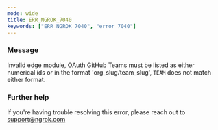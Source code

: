 ```yaml
---
mode: wide
title: ERR_NGROK_7040
keywords: ["ERR_NGROK_7040", "error 7040"]
---
```



### Message

Invalid edge module, OAuth GitHub Teams must be listed as either numerical ids or in the format 'org_slug/team_slug', `TEAM` does not match either format.

<ErrorDetails />

### Further help

If you're having trouble resolving this error, please reach out to [support@ngrok.com](mailto:support@ngrok.com?subject=Help%20with%20ERR_NGROK_7040)
